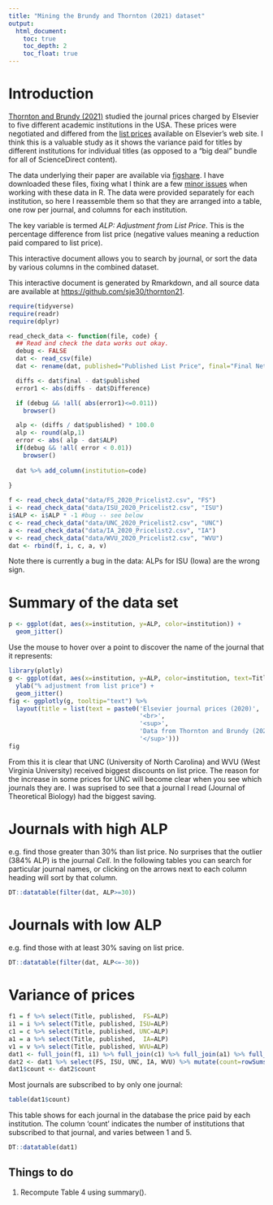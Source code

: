 ```yaml
---
title: "Mining the Brundy and Thornton (2021) dataset"
output:
  html_document:
    toc: true
    toc_depth: 2
    toc_float: true
---
```



# Introduction

[Thornton and Brundy (2021)](https://doi.org/10.7710/2162-3309.2410)
studied the journal prices charged by Elsevier to five different
academic institutions in the USA.  These prices were negotiated and
differed from the [list
prices](https://www.elsevier.com/books-and-journals/journal-pricing/print-price-list)
available on Elsevier's web site.  I think this is a valuable study as
it shows the variance paid for titles by different institutions for
individual titles (as opposed to a "big deal" bundle for all of
ScienceDirect content).

The data underlying their paper are available via
[figshare](https://figshare.com/articles/dataset/2020_Elsevier_Journal_Title_Level_Picing_for_Five_U_S_Research_Universities/13557536).
I have downloaded these files, fixing what I think are a few [minor
issues](https://github.com/sje30/thornton21/blob/master/data/sjenotes.org)
when working with these data in R.  The data were provided separately
for each institution, so here I reassemble them so that they are
arranged into a table, one row per journal, and columns for each
institution.

The key variable is termed *ALP: Adjustment from List Price*.  This is
the percentage difference from list price (negative values meaning a
reduction paid compared to list price).

This interactive document allows you to search by journal, or sort the
data by various columns in the combined dataset.

This interactive document is generated by Rmarkdown, and all source
data are available at <https://github.com/sje30/thornton21>.


```r
require(tidyverse)
require(readr)
require(dplyr)

read_check_data <- function(file, code) {
  ## Read and check the data works out okay.
  debug <- FALSE
  dat <- read_csv(file)
  dat <- rename(dat, published="Published List Price", final="Final Net Price")

  diffs <- dat$final - dat$published
  error1 <- abs(diffs - dat$Difference)

  if (debug && !all( abs(error1)<=0.011))
    browser()

  alp <- (diffs / dat$published) * 100.0
  alp <- round(alp,1)
  error <- abs( alp - dat$ALP)
  if(debug && !all( error < 0.01))
    browser()
  
  dat %>% add_column(institution=code)
  
}
```
 

```r
f <- read_check_data("data/FS_2020_Pricelist2.csv", "FS")
i <- read_check_data("data/ISU_2020_Pricelist2.csv", "ISU")
i$ALP <- i$ALP * -1 #bug -- see below
c <- read_check_data("data/UNC_2020_Pricelist2.csv", "UNC")
a <- read_check_data("data/IA_2020_Pricelist2.csv", "IA")
v <- read_check_data("data/WVU_2020_Pricelist2.csv", "WVU")
dat <- rbind(f, i, c, a, v)
```

Note there is currently a bug in the data: ALPs for ISU (Iowa) are the
wrong sign.


# Summary of the data set

```r
p <- ggplot(dat, aes(x=institution, y=ALP, color=institution)) +
  geom_jitter()
```

Use the mouse to hover over a point to discover the name of the journal
that it represents:

```r
library(plotly)
g <- ggplot(dat, aes(x=institution, y=ALP, color=institution, text=Title)) +
  ylab("% adjustment from list price") +
  geom_jitter()
fig <- ggplotly(g, tooltip="text") %>%
  layout(title = list(text = paste0('Elsevier journal prices (2020)',
                                    '<br>',
                                    '<sup>',
                                    'Data from Thornton and Brundy (2021)',
                                    '</sup>')))
fig
```
<!-- https://datascott.com/blog/subtitles-with-ggplotly/ -->

From this it is clear that UNC (University of North Carolina) and WVU
(West Virginia University) received biggest discounts on list
price. The reason for the increase in some prices for UNC will become
clear when you see which journals they are.  I was suprised to see
that a journal I read (Journal of Theoretical Biology) had the 
biggest saving.

# Journals with  high ALP

e.g. find those greater than 30% than list price.  No surprises that
the outlier (384% ALP) is the journal *Cell*.  In the following tables
you can search for particular journal names, or clicking on the arrows
next to each column heading will sort by that column.

```r
DT::datatable(filter(dat, ALP>=30))
```


#  Journals with low ALP

e.g. find those with at least 30% saving on list price.  
```r
DT::datatable(filter(dat, ALP<=-30))
```


<!-- ## Raw database of files. -->

<!-- Here you can search for individual journals, or sort them by ranking the -->
<!-- different columns. -->

<!-- e.g. by searching for "Trends in Genetics" you can see the variance in -->
<!-- price paid by 3 institutions. -->

<!-- ```{r data} -->
<!-- DT::datatable(dat) -->
<!-- ``` -->

# Variance of prices

```r
f1 = f %>% select(Title, published,  FS=ALP)
i1 = i %>% select(Title, published, ISU=ALP)
c1 = c %>% select(Title, published, UNC=ALP)
a1 = a %>% select(Title, published,  IA=ALP)
v1 = v %>% select(Title, published, WVU=ALP)
dat1 <- full_join(f1, i1) %>% full_join(c1) %>% full_join(a1) %>% full_join(v1)
dat2 <- dat1 %>% select(FS, ISU, UNC, IA, WVU) %>% mutate(count=rowSums(!is.na(.)))
dat1$count <- dat2$count
```

Most journals are subscribed to by only one journal:

```r
table(dat1$count)
```

This table shows for each journal in the database the price paid by
each institution.  The column 'count' indicates the number of institutions
that subscribed to that journal, and varies between 1 and 5.  

```r
DT::datatable(dat1)
```


## Things to do
1. Recompute Table 4 using summary().


